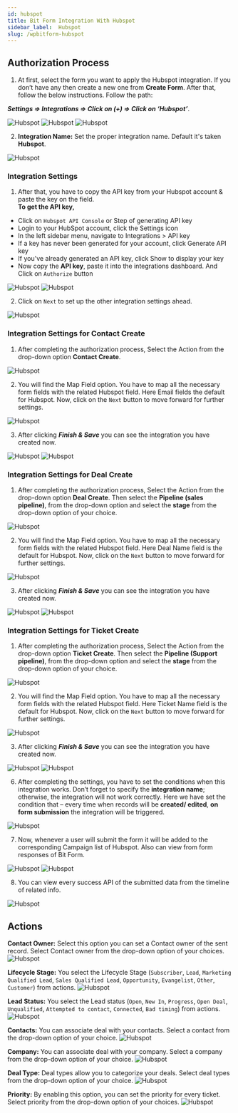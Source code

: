 ```yaml
---
id: hubspot
title: Bit Form Integration With Hubspot
sidebar_label:  Hubspot
slug: /wpbitform-hubspot
---
```



## Authorization Process
1. At first, select the form you want to apply the Hubspot integration. If you don’t have any then create a new one from **Create Form**.  After that, follow the below instructions. Follow the path:

  ***Settings => Integrations =>  Click on (+) => Click on ‘Hubspot’***.

 <Image src="hubspot/create-form" alt="Hubspot" w="1020" h="300" />

 <Image src="hubspot/settings-to-integration" alt="Hubspot" w="1020" h="250" />

 <Image src="hubspot/select-hubspot" alt="Hubspot" w="1020" h="300" />

2.	**Integration Name:** Set the proper integration name. Default it's taken **Hubspot**.
 <Image src="hubspot/set-integration-name" alt="Hubspot" w="1020" h="270" />

### Integration Settings
1.	After that, you have to copy the API key from your Hubspot account & paste the key on the field.    
**To get the API key,** 
- Click on `Hubspot API Console` or Step of generating API key
-	Login to your HubSpot account, click the Settings icon
-	In the left sidebar menu, navigate to Integrations > API key
-	If a key has never been generated for your account, click Generate API key
-	If you've already generated an API key, click Show to display your key
-	Now copy the **API key**, paste it into the integrations dashboard. And Click on `Authorize` button

 <Image src="hubspot/api-console-click-and-generated" alt="Hubspot" w="1020" h="300" />
 <Image src="hubspot/authorize" alt="Hubspot" w="1020" h="300" />

2.	Click on `Next` to set up the other integration settings ahead.
 <Image src="hubspot/after-authorize" alt="Hubspot" w="1020" h="300" />

### Integration Settings for Contact Create
1.	After completing the authorization process, Select the Action from the drop-down option **Contact Create**.
 
 <Image src="hubspot/set-action-contact-create" alt="Hubspot" w="1020" h="300" />

2.	You will find the Map Field option. You have to map all the necessary form fields with the related Hubspot field. Here Email fields the default for Hubspot. Now, click on the `Next` button to move forward for further settings.
 <Image src="hubspot/map-fields" alt="Hubspot" w="1020" h="300" />

3. After clicking ***Finish & Save*** you can see the integration you have created now. 

 <Image src="hubspot/finish-and-Save" alt="Hubspot" w="1020" h="250" />
 <Image src="hubspot/hubspot-integration" alt="Hubspot" w="1020" h="300" />

### Integration Settings for Deal Create
1.	After completing the authorization process, Select the Action from the drop-down option **Deal Create**. Then select the **Pipeline (sales pipeline)**, from the drop-down option and select the **stage** from the drop-down option of your choice. 
 <Image src="hubspot/set-action-deal-create" alt="Hubspot" w="1020" h="300" />

2.	You will find the Map Field option. You have to map all the necessary form fields with the related Hubspot field. Here Deal Name field is the default for Hubspot. Now, click on the `Next` button to move forward for further settings.
 <Image src="hubspot/deal-map-fields" alt="Hubspot" w="1020" h="300" />

3. After clicking ***Finish & Save*** you can see the integration you have created now. 

 <Image src="hubspot/finish-and-Save" alt="Hubspot" w="1020" h="250" />
 <Image src="hubspot/hubspot-integration" alt="Hubspot" w="1020" h="300" />

### Integration Settings for Ticket Create
1.	After completing the authorization process, Select the Action from the drop-down option **Ticket Create**. Then select the **Pipeline (Support pipeline)**, from the drop-down option and select the **stage** from the drop-down option of your choice. 
 <Image src="hubspot/set-action-ticket-create" alt="Hubspot" w="1020" h="300" />

2.	You will find the Map Field option. You have to map all the necessary form fields with the related Hubspot field. Here Ticket Name field is the default for Hubspot. Now, click on the `Next` button to move forward for further settings.
 <Image src="hubspot/ticket-map-fields" alt="Hubspot" w="1020" h="300" />

3. After clicking ***Finish & Save*** you can see the integration you have created now. 

 <Image src="hubspot/finish-and-Save" alt="Hubspot" w="1020" h="250" />
 <Image src="hubspot/hubspot-integration" alt="Hubspot" w="1020" h="300" />

6. After completing the settings, you have to set the conditions when this integration works. Don’t forget to specify the **integration name**; otherwise, the integration will not work correctly. Here we have set the condition that – every time when records will be **created/ edited**, **on form submission** the integration will be triggered.

 <Image src="hubspot/conditional-logic" alt="Hubspot" w="1020" h="300" />

7. Now, whenever a user will submit the form it will be added to the corresponding Campaign list of Hubspot. Also can view from form responses of Bit Form.

 <Image src="hubspot/contacts-list" alt="Hubspot" w="1020" h="270" />
 
 <Image src="hubspot/responses" alt="Hubspot" w="1020" h="250" />

8. You can view every success API of the submitted data from the timeline of related info.

 <Image src="hubspot/api-response" alt="Hubspot" w="1020" h="390" />


## Actions
**Contact Owner:** Select this option you can set a Contact owner of the sent record. Select Contact owner from the drop-down option of your choices.
 <Image src="hubspot/contact-owner" alt="Hubspot" w="1020" h="390" />

**Lifecycle Stage:** You select the Lifecycle Stage (`Subscriber`, `Lead`, `Marketing Qualified Lead`, `Sales Qualified Lead`, `Opportunity`, `Evangelist`, `Other`, `Customer`) from actions.
 <Image src="hubspot/lifecycle-stage" alt="Hubspot" w="1020" h="390" />
 

**Lead Status:** You select the Lead status (`Open`, `New In`, `Progress`, `Open Deal`, `Unqualified`, `Attempted to contact`, `Connected`, `Bad timing`) from actions.
 <Image src="hubspot/lead-status" alt="Hubspot" w="1020" h="390" />
 

**Contacts:** You can associate deal with your contacts. Select a contact from the drop-down option of your choice.
 <Image src="hubspot/contacts" alt="Hubspot" w="1020" h="390" />
 

**Company:** You can associate deal with your company. Select a company from the drop-down option of your choice.
 <Image src="hubspot/company" alt="Hubspot" w="1020" h="390" />

 
**Deal Type:** Deal types allow you to categorize your deals. Select deal types from the drop-down option of your choice.
 <Image src="hubspot/deal-type" alt="Hubspot" w="1020" h="390" />
 

**Priority:** By enabling this option, you can set the priority for every ticket. Select priority from the drop-down option of your choices.
 <Image src="hubspot/priority" alt="Hubspot" w="1020" h="390" />


<Feedback/>